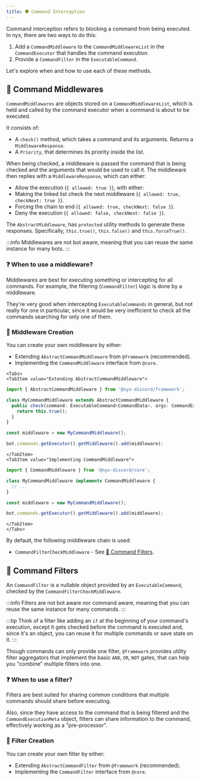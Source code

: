```yaml
---
title: ️🛡️ Command Interception
---
```



Command interception refers to blocking a command from being executed. In nyx, there are two ways to do this:

1. Add a `CommandMiddleware` to the `CommandMiddlewareList` in the `CommandExecutor` that handles
the command execution.
2. Provide a `CommandFilter` in the `ExecutableCommand`.

Let's explore when and how to use each of these methods.

## 🚦 Command Middlewares

`CommandMiddlewares` are objects stored on a `CommandMiddlewareList`, which is held and called by
the command executor when a command is about to be executed.

It consists of:
* A `check()` method, which takes a command and its arguments. Returns a `MiddlewareResponse`.
* A `Priority`, that determines its priority inside the list.

When being checked, a middleware is passed the command that is being checked and the arguments that would be
used to call it. The middleware then replies with a `MiddlewareResponse`, which can either:

* Allow the execution (`{ allowed: true }`), with either:
* Making the linked list check the next middleware (`{ allowed: true, checkNext: true }`).
* Forcing the chain to end (`{ allowed: true, checkNext: false }`).
* Deny the execution (`{ allowed: false, checkNext: false }`).

The `AbstractMiddleware`, has `protected` utility methods to generate these responses. Specifically, `this.true()`,
`this.false()` and `this.forceTrue()`.

:::info
Middlewares are not bot aware, meaning that you can reuse the same instance for many bots.
:::

### ❓ When to use a middleware?

Middlewares are best for executing something or intercepting for all commands. For example, the filtering
(`CommandFilter`) logic is done by a middleware.

They're very good when intercepting `ExecutableCommands` in general, but not really for one in particular, since it
would be very inefficient to check all the commands searching for only one of them.

### 👷‍ Middleware Creation

You can create your own middleware by either:

* Extending `AbstractCommandMiddleware` from `@framework` (recommended).
* Implementing the `CommandMiddleware` interface from `@core`.


```mdx-code-block
<Tabs>
<TabItem value="Extending AbstractCommandMiddleware">
```

```ts
import { AbstractCommandMiddleware } from '@nyx-discord/framework';

class MyCommandMiddleware extends AbstractCommandMiddleware {
  public check(command: ExecutableCommand<CommandData>, args: CommandExecutionArgs): MiddlewareResponse {
    return this.true();
  }
}

const middleware = new MyCommandMiddleware();

bot.commands.getExecutor().getMiddleware().add(middleware);
```

```mdx-code-block
</TabItem>
<TabItem value="Implementing CommandMiddleware">
```

```ts
import { CommandMiddleware } from '@nyx-discord/core';

class MyCommandMiddleware implements CommandMiddleware {
  // ...
}

const middleware = new MyCommandMiddleware();

bot.commands.getExecutor().getMiddleware().add(middleware);
```

```mdx-code-block
</TabItem>
</Tabs>
```

By default, the following middleware chain is used:

* `CommandFilterCheckMiddleware` - See [🚧 Command Filters](#-command-filters).

## 🚧 Command Filters

An `CommandFilter` is a nullable object provided by an `ExecutableCommand`, checked by the `CommandFilterCheckMiddleware`.

:::info
Filters are not bot aware nor command aware, meaning that you can reuse the same instance for many commands.
:::

:::tip
Think of a filter like adding an `if` at the beginning of your command's execution, except it gets checked before the
command is executed and, since it's an object, you can reuse it for multiple commands or save state on it.
:::

Though commands can only provide one filter, `@framework` provides utility filter aggregators that implement the
basic `AND`, `OR`, `NOT` gates, that can help you "combine" multiple filters into one.

### ❓ When to use a filter?

Filters are best suited for sharing common conditions that multiple commands should share before executing.

Also, since they have access to the command that is being filtered and the `CommandExecutionMeta` object, filters can
share information to the command, effectively working as a "pre-processor".

### 👷‍ Filter Creation

You can create your own filter by either:

* Extending `AbstractCommandFilter` from `@framework` (recommended).
* Implementing the `CommandFilter` interface from `@core`.
